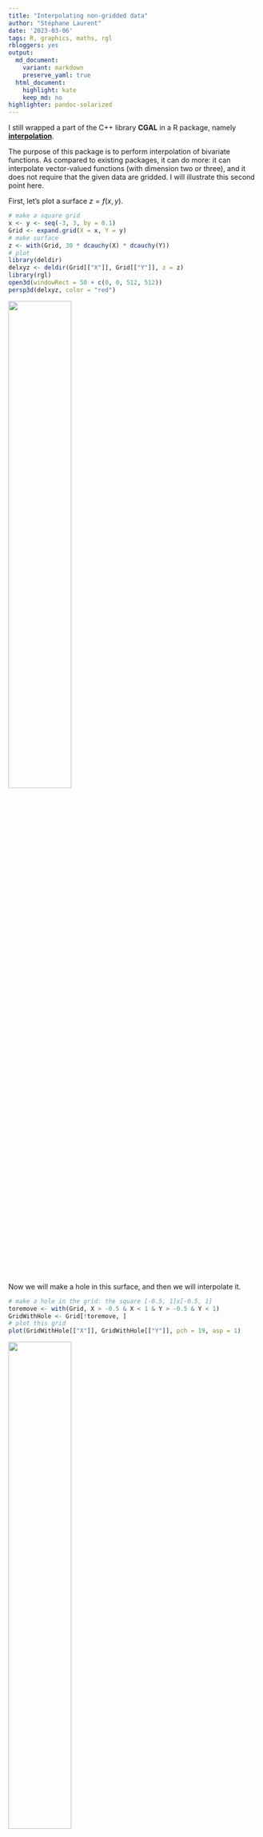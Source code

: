 ```yaml
---
title: "Interpolating non-gridded data"
author: "Stéphane Laurent"
date: '2023-03-06'
tags: R, graphics, maths, rgl
rbloggers: yes
output:
  md_document:
    variant: markdown
    preserve_yaml: true
  html_document:
    highlight: kate
    keep_md: no
highlighter: pandoc-solarized
---
```


I still wrapped a part of the C++ library **CGAL** in a R package, namely 
[**interpolation**](https://github.com/stla/interpolation).

The purpose of this package is to perform interpolation of bivariate functions. 
As compared to existing packages, it can do more: it can interpolate 
vector-valued functions (with dimension two or three), and it does not require 
that the given data are gridded. I will illustrate this second point here.

First, let's plot a surface $z = f(x, y)$.

```r
# make a square grid
x <- y <- seq(-3, 3, by = 0.1)
Grid <- expand.grid(X = x, Y = y)
# make surface 
z <- with(Grid, 30 * dcauchy(X) * dcauchy(Y))
# plot
library(deldir)
delxyz <- deldir(Grid[["X"]], Grid[["Y"]], z = z)
library(rgl)
open3d(windowRect = 50 + c(0, 0, 512, 512))
persp3d(delxyz, color = "red")
```

![](./figures/CauchySurface.png){width=50%}


Now we will make a hole in this surface, and then we will interpolate it.

```r
# make a hole in the grid: the square [-0.5, 1]x[-0.5, 1]
toremove <- with(Grid, X > -0.5 & X < 1 & Y > -0.5 & Y < 1)
GridWithHole <- Grid[!toremove, ]
# plot this grid
plot(GridWithHole[["X"]], GridWithHole[["Y"]], pch = 19, asp = 1)
```

![](./figures/gridWithHole.png){width=50%}

Now, to plot the surface with the hole, I will use a constrained Delaunay 
triangulation. I didn't find a more straightforward way.

```r
# constraint edges: squares [-0.5, 1]x[-0.5, 1] and [-3, 3]x[-3, 3]
Constraints <- data.frame(
  X = c(-0.5, 1, 1, -0.5, -3, 3, 3, -3),
  Y = c(-0.5, -0.5, 1, 1, -3, -3, 3, 3)
)
# add constraint edges to the grid with the hole
GridWithHole <- rbind(Constraints, GridWithHole)
# remove duplicated points
GridWithHole <- GridWithHole[!duplicated(GridWithHole), ]
# vertices
points <- cbind(GridWithHole[["X"]], GridWithHole[["Y"]])
# constraint edges must be given by vertex indices
edges <- rbind(c(1L, 2L), c(2L, 3L), c(3L, 4L), c(4L, 1L)) # the hole
edges <- rbind(edges, edges + 4L) # the outer square
# perform constrained Delaunay triangulation
library(delaunay)
del <- delaunay(points, constraints = edges)
```

Note that the **delaunay** package is also a wrapper of **CGAL**. 

This Delaunay triangulation provides triangular faces that we can use to 
create a 3D **rgl** mesh.

```r
# create surface plot
z <- with(GridWithHole, 30 * dcauchy(X) * dcauchy(Y))
vertices <- cbind(points, z)
rmesh <- tmesh3d(
  vertices = t(vertices),
  indices  = t(del[["faces"]]),
  homogeneous = FALSE
)
rmesh <- addNormals(rmesh)
# we plot the front side in red and the back side in gray
open3d(windowRect = 50 + c(0, 0, 512, 512))
shade3d(rmesh, color = "red", back = "cull")
shade3d(rmesh, color = "gray", front = "cull")
persp3d(delxyz, add = TRUE, alpha = 0.2)
```

![](./figures/CauchySurfaceWithHole.png){width=50%}

Good. Now let's interpolate.

```r
# make the interpolating function
library(interpolation)
fun <- interpfun(
  GridWithHole[["X"]], GridWithHole[["Y"]], z, method = "linear"
)
# make a grid of the hole
xnew <- ynew <- seq(-0.5, 1, by = 0.04)
griddedHole <- expand.grid(X = xnew, Y = ynew)
# interpolation
znew <- fun(griddedHole[["X"]], griddedHole[["Y"]])
# new 3D data
newPoints <- cbind(griddedHole[["X"]], griddedHole[["Y"]], znew)
# plot
open3d(windowRect = 50 + c(0, 0, 512, 512))
shade3d(rmesh, color = "red", back = "cull")
shade3d(rmesh, color = "gray", front = "cull")
points3d(newPoints)
```

![](./figures/CauchySurfaceWithFilledHole_linear.png){width=50%}

Not very nice, you think? Right, but I used the linear method of interpolation 
here. The **interpolation** package also provides the *Sibson* method, this 
one is not linear. One just has to repeat the above code but starting with:

```r
fun <- interpfun(
  GridWithHole[["X"]], GridWithHole[["Y"]], z, method = "sibson"
)
```

And we obtain:

![](./figures/CauchySurfaceWithFilledHole_sibson.png){width=50%}

This is not exactly the true curve, but nevertheless this is impressive.
